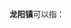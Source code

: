 '''龙阳镇'''可以指：
{{PRC admin/disambig|37/04/81/115/000|43/07/22/116/000|61/05/26/109/000}}
{{disambig|cat=三字中国镇名消歧义}}